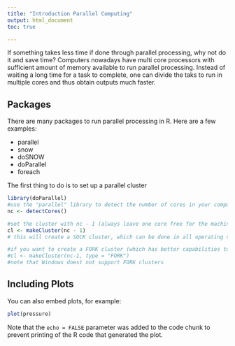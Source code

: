 ```yaml
---
title: "Introduction Parallel Computing"
output: html_document
toc: true

---
```


If something takes less time if done through parallel processing, why not do it and save time? Computers nowadays have multi core processors with sufficient amount of memory available to run parallel processing.  Instead of waiting a long time for a task to complete, one can divide the taks to run in multiple cores and thus obtain outputs much faster.

## Packages

There are many packages to run parallel processing in R. Here are a few examples:

* parallel
* snow
* doSNOW
* doParallel
* foreach

The first thing to do is to set up a parallel cluster
```r
library(doParallel)
#use the "parallel" library to detect the number of cores in your computer
nc <- detectCores()

#set the cluster with nc - 1 (always leave one core free for the machine to run its other processes)
cl <- makeCluster(nc - 1)
# this will create a SOCK cluster, which can be done in all operating systems

#if you want to create a FORK cluster (which has better capabilities to manage memory)
#cl <- makeCluster(nc-1, type = "FORK")
#note that Windows doest not support FORK clusters
```

## Including Plots

You can also embed plots, for example:

```r
plot(pressure)
```

Note that the `echo = FALSE` parameter was added to the code chunk to prevent printing of the R code that generated the plot.
